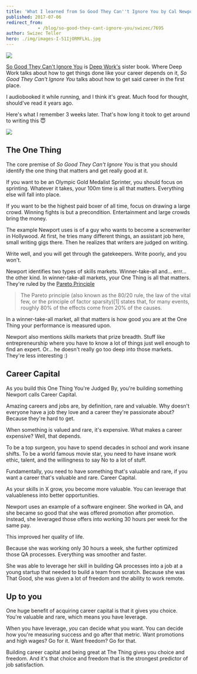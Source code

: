 ```yaml
---
title: 'What I learned from So Good They Can''t Ignore You by Cal Newport'
published: 2017-07-06
redirect_from: 
            - /blog/so-good-they-cant-ignore-you/swizec/7695
author: Swizec Teller
hero: ./img/images-I-51IjORMFLkL.jpg
---
```

[![](./img/images-I-51IjORMFLkL.jpg)](https://www.amazon.com/gp/product/1455509124/ref=as_li_tl?ie=UTF8&camp=1789&creative=9325&creativeASIN=1455509124&linkCode=as2&tag=ageewitahat-20&linkId=587d677953d0d74a82ea05cfaf4bc611)



[So Good They Can't Ignore You](https://www.amazon.com/gp/product/1455509124/ref=as_li_tl?ie=UTF8&camp=1789&creative=9325&creativeASIN=1455509124&linkCode=as2&tag=ageewitahat-20&linkId=587d677953d0d74a82ea05cfaf4bc611) is [Deep Work's](https://swizec.com/blog/cal-newports-deep-work/swizec/7616) sister book. Where Deep Work talks about how to get things done like your career depends on it, _So Good They Can't Ignore You_ talks about how to get said career in the first place.



I audiobooked it while running, and I think it's great. Much food for thought, should've read it years ago.



Here's what I remember 3 weeks later. That's how long it took to get around to writing this 😇



![](./img/blog-wp-content-uploads-2017-07-good-shit-stays.jpg)



## The One Thing



The core premise of _So Good They Can't Ignore You_ is that you should identify the one thing that matters and get really good at it.



If you want to be an Olympic Gold Medalist Sprinter, you should focus on sprinting. Whatever it takes, your 100m time is all that matters. Everything else will fall into place.



If you want to be the highest paid boxer of all time, focus on drawing a large crowd. Winning fights is but a precondition. Entertainment and large crowds bring the money.



The example Newport uses is of a guy who wants to become a screenwriter in Hollywood. At first, he tries many different things, an assistant job here, small writing gigs there. Then he realizes that writers are judged on writing.



Write well, and you will get through the gatekeepers. Write poorly, and you won't.



Newport identifies two types of skills markets. Winner-take-all and… errr… the other kind. In winner-take-all markets, your One Thing is all that matters. They're ruled by the [Pareto Principle](https://en.wikipedia.org/wiki/Pareto_principle)



> The Pareto principle (also known as the 80/20 rule, the law of the vital few, or the principle of factor sparsity)\[1] states that, for many events, roughly 80% of the effects come from 20% of the causes.



In a winner-take-all market, all that matters is how good you are at the One Thing your performance is measured upon.



Newport also mentions skills markets that prize breadth. Stuff like entrepreneurship where you have to know a lot of things just well enough to find an expert. Or… he doesn't really go too deep into those markets. They're less interesting :)



## Career Capital



As you build this One Thing You're Judged By, you're building something Newport calls Career Capital.



Amazing careers and jobs are, by definition, rare and valuable. Why doesn't everyone have a job they love and a career they're passionate about? Because they're hard to get.



When something is valued and rare, it's expensive. What makes a career expensive? Well, that depends.



To be a top surgeon, you have to spend decades in school and work insane shifts. To be a world famous movie star, you need to have insane work ethic, talent, and the willingness to say No to a lot of stuff.



Fundamentally, you need to have something that's valuable and rare, if you want a career that's valuable and rare. Career Capital.



As your skills in X grow, you become more valuable. You can leverage that valuableness into better opportunities.



Newport uses an example of a software engineer. She worked in QA, and she became so good that she was offered promotion after promotion. Instead, she leveraged those offers into working 30 hours per week for the same pay.



This improved her quality of life.



Because she was working only 30 hours a week, she further optimized those QA processes. Everything was smoother and faster.



She was able to leverage her skill in building QA processes into a job at a young startup that needed to build a team from scratch. Because she was That Good, she was given a lot of freedom and the ability to work remote.



## Up to you



One huge benefit of acquiring career capital is that it gives you choice. You're valuable and rare, which means you have leverage.



When you have leverage, _you_ can decide what you want. You can decide how you're measuring success and go after that metric. Want promotions and high wages? Go for it. Want freedom? Go for that.



Building career capital and being great at The Thing gives you choice and freedom. And it's that choice and freedom that is the strongest predictor of job satisfaction.